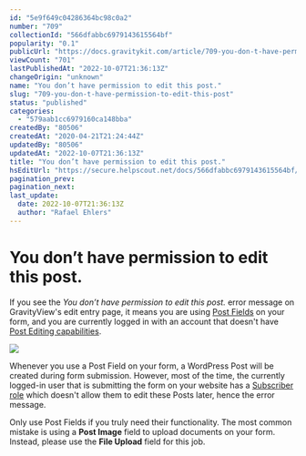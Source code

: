 ```yaml
---
id: "5e9f649c04286364bc98c0a2"
number: "709"
collectionId: "566dfabbc6979143615564bf"
popularity: "0.1"
publicUrl: "https://docs.gravitykit.com/article/709-you-don-t-have-permission-to-edit-this-post"
viewCount: "701"
lastPublishedAt: "2022-10-07T21:36:13Z"
changeOrigin: "unknown"
name: "You don’t have permission to edit this post."
slug: "709-you-don-t-have-permission-to-edit-this-post"
status: "published"
categories: 
  - "579aab1cc6979160ca148bba"
createdBy: "80506"
createdAt: "2020-04-21T21:24:44Z"
updatedBy: "80506"
updatedAt: "2022-10-07T21:36:13Z"
title: "You don’t have permission to edit this post."
hsEditUrl: "https://secure.helpscout.net/docs/566dfabbc6979143615564bf/article/5e9f649c04286364bc98c0a2"
pagination_prev: 
pagination_next: 
last_update:
  date: 2022-10-07T21:36:13Z
  author: "Rafael Ehlers"
---
```


# You don’t have permission to edit this post.

If you see the *You don’t have permission to edit this post.* error message on GravityView's edit entry page, it means you are using [Post Fields](https://gravitywiz.com/use-gravity-forms-to-create-user-submitted-posts/) on your form, and you are currently logged in with an account that doesn't have [Post Editing capabilities](https://wordpress.org/support/article/roles-and-capabilities/#author).

![](https://s3.amazonaws.com/helpscout.net/docs/assets/54c58489e4b051242988532c/images/5e9f65782c7d3a7e9aeb5d74/file-C6GQtiYfJf.png)

Whenever you use a Post Field on your form, a WordPress Post will be created during form submission. However, most of the time, the currently logged-in user that is submitting the form on your website has a [Subscriber role](https://wordpress.org/support/article/roles-and-capabilities/) which doesn't allow them to edit these Posts later, hence the error message.

Only use Post Fields if you truly need their functionality. The most common mistake is using a **Post Image** field to upload documents on your form. Instead, please use the **File Upload** field for this job.